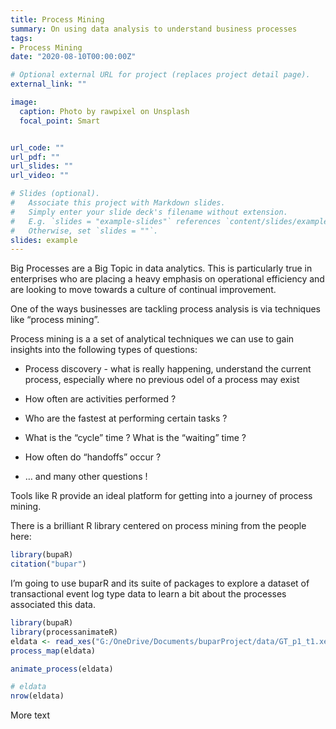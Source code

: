 ```yaml
---
title: Process Mining
summary: On using data analysis to understand business processes
tags:
- Process Mining
date: "2020-08-10T00:00:00Z"

# Optional external URL for project (replaces project detail page).
external_link: ""

image:
  caption: Photo by rawpixel on Unsplash
  focal_point: Smart


url_code: ""
url_pdf: ""
url_slides: ""
url_video: ""

# Slides (optional).
#   Associate this project with Markdown slides.
#   Simply enter your slide deck's filename without extension.
#   E.g. `slides = "example-slides"` references `content/slides/example-slides.md`.
#   Otherwise, set `slides = ""`.
slides: example
---
```


Big Processes are a Big Topic in data analytics. This is particularly true in enterprises who are placing a heavy emphasis on operational efficiency and are looking to move towards a culture of continual improvement.

One of the ways businesses are tackling process analysis is via techniques like "process mining". 

Process mining is a a set of analytical techniques we can use to gain insights into the following types of questions:

- Process discovery - what is really happening, understand the current process, especially where no previous odel of a process may exist

- How often are activities performed ?

- Who are the fastest at performing certain tasks ?

- What is the "cycle" time ? What is the "waiting" time ?

- How often do "handoffs" occur ?

- ... and many other questions !

Tools like R provide an ideal platform for getting into a journey of process mining.

There is a brilliant R library centered on process mining from the people here:

```r
library(bupaR)
citation("bupar")
```

I'm going to use buparR and its suite of packages to explore a dataset of transactional event log type data to learn a bit about the processes associated this data. 

```r

library(bupaR)
library(processanimateR)
eldata <- read_xes("G:/OneDrive/Documents/buparProject/data/GT_p1_t1.xes")
process_map(eldata)

animate_process(eldata)

# eldata
nrow(eldata)


```




More text 
